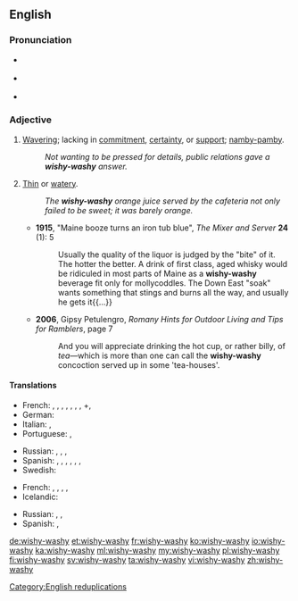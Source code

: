 {{was wotd|2010|July|3}}
==English==

===Pronunciation===
* {{a|UK}} {{IPA|/ˈwɪʃ.iˌwɒʃ.i/}}
* {{a|US}} {{IPA|/ˈwɪʃ.iˌwɑ.ʃi/|/ˈwɪʃ.iˌwɔ.ʃi/}}
* {{audio|en-us-wishy-washy.ogg|Audio (US)|lang=en}}

===Adjective===
{{en-adj|er|more}}

# [[waver|Waver]]ing; lacking in [[commitment]], [[certainty]], or [[support]]; [[namby-pamby]].
#: ''Not wanting to be pressed for details, public relations gave a '''wishy-washy''' answer.''
# [[thin|Thin]] or [[watery]].
#: ''The '''wishy-washy''' orange juice served by the cafeteria not only failed to be sweet; it was barely orange.''
#* '''1915''', "Maine booze turns an iron tub blue", ''The Mixer and Server'' '''24''' (1): 5
#*: Usually the quality of the liquor is judged by the "bite" of it.  The hotter the better.  A drink of first class, aged whisky would be ridiculed in most parts of Maine as a '''wishy-washy''' beverage fit only for mollycoddles. The Down East "soak" wants something that stings and burns all the way, and usually he gets it{{...}}
#* '''2006''', Gipsy Petulengro, ''Romany Hints for Outdoor Living and Tips for Ramblers'', page 7
#*: And you will appreciate drinking the hot cup, or rather billy, of ''tea''—which is more than one can call the '''wishy-washy''' concoction served up in some 'tea-houses'.

====Translations====
{{trans-top|wavering or lacking in commitment, certainty, or support}}
* French: {{t+|fr|molasse}}, {{t+|fr|mollasson}}, {{t+|fr|béni-oui-oui}}, {{t+|fr|chiffe molle}}, {{t+|fr|femmelette}}, {{t+|fr|couille molle}} {{qualifier|colloquial}}, {{t+|fr|girouette}}, +{{t+|fr|fadasse}}, {{t+|fr|aseptisé}}
* German: {{t+|de|Wischiwaschi|alt=Wischiwaschi-}}
* Italian: {{t+|it|incerto}}, {{t|it|smidollato}}
* Portuguese: {{t+|pt|indeciso|m}}, {{t|pt|enrolado|m}}
{{trans-mid}}
* Russian: {{t+|ru|невыразительный|tr=nevyrazítel'nyj}}, {{t+|ru|безликий|tr=bezlíkij}}, {{t+|ru|бледный|tr=blédnyj}}, {{qualifier|somewhat|informal}} {{t+|ru|хилый|tr=xílyj}}
* Spanish: {{t+|es|indeciso|m}}, {{t+|es|lábil}}, {{t+|es|débil}}, {{qualifier|colloquial}} {{t+|es|calzonazos}}, {{t+|es|vacilante}}, {{t+|es|veleta}}, {{t+|es|tornadizo}}
* Swedish: {{t+|sv|vacklande}}
{{trans-bottom}}
{{trans-top|thin or watery}}
* French: {{t+|fr|lavasse}}, {{t+|fr|jus de chaussette}}, {{t+|fr|pisse d'âne}}, {{t+|fr|bibine}}, {{t+|fr|eau de vaisselle}}
* Icelandic: {{t|is|lapþunnur|m}}
{{trans-mid}}
* Russian: {{t+|ru|водянистый|tr=vodjanístyj}}, {{t+|ru|слабый|tr=slábyj}}, {{t+|ru|жидкий|tr=žídkyj}}
* Spanish: {{t|es|bebistrajo}}, {{t+|es|aguado}}
{{trans-bottom}}

[[Category:English reduplications]]

[[de:wishy-washy]]
[[et:wishy-washy]]
[[fr:wishy-washy]]
[[ko:wishy-washy]]
[[io:wishy-washy]]
[[ka:wishy-washy]]
[[ml:wishy-washy]]
[[my:wishy-washy]]
[[pl:wishy-washy]]
[[fi:wishy-washy]]
[[sv:wishy-washy]]
[[ta:wishy-washy]]
[[vi:wishy-washy]]
[[zh:wishy-washy]]